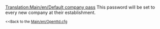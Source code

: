 [[Translation:Main/en/Default company pass]]
{{en/-}}
This password will be set to every new company at their establishment.

<small><<Back to the [[Main/en/Openttd.cfg]]</small>